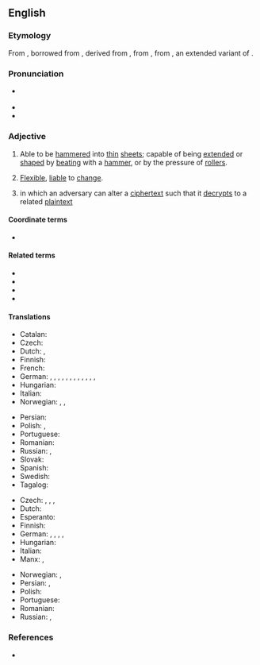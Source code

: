 {{also|malléable}}
==English==

===Etymology===
From {{etyl|frm|en}} {{m|frm|malléable}}, borrowed from {{etyl|LL.|en}} {{m|la|malleābilis}}, derived from {{m|la|malleāre||to hammer}}, from {{m|la|malleus||hammer}}, from {{etyl|ine-pro|en}} {{m|ine-pro|*mal-ni-||crushing}}, an extended variant of {{etyl|ine-pro|en}} {{m|ine-pro|*melH₂-||crush, grind}}.

===Pronunciation===
* {{a|US}} {{IPA|/ˈmæli.əbəl/|lang=en}}
* {{audio|en-us-malleable.ogg|Audio (US)|lang=en}}
* {{hyphenation|mal|le|a|ble|lang=en}}

===Adjective===
{{en-adj}}

# Able to be [[hammer]]ed into [[thin]] [[sheet]]s; capable of being [[extend]]ed or [[shape]]d by [[beat]]ing with a [[hammer]], or by the pressure of [[roller]]s.
# {{lb|en|metaphorical}} [[flexible|Flexible]], [[liable]] to [[change]].
#: {{ux|en|My opinion on the subject is '''malleable'''.}}
# {{lb|en|cryptography|of an algorithm}} in which an adversary can alter a [[ciphertext]] such that it [[decrypts]] to a related [[plaintext]]

====Coordinate terms====
* {{l|en|ductile}}

====Related terms====
* {{l|en|malleability}}
* {{l|en|malleableness}}
* {{l|en|malleably}}
* {{l|en|malleate}}

====Translations====
{{trans-top|able to be hammered into thin sheets}}
* Catalan: {{t|ca|mal·leable}}
* Czech: {{t|cs|kujný}}
* Dutch: {{t|nl|hamerbaar}}, {{t+|nl|smeedbaar}}
* Finnish: {{t+|fi|taottava}}
* French: {{t+|fr|malléable}}
* German: {{t|de|hämmerbar}}, {{t+|de|schmiedbar}}, {{t|de|formbar}}, {{t+|de|verformbar}}, {{t+|de|dehnbar}}, {{t+|de|plastisch}}, {{t+|de|biegsam}}, {{t|de|biegbar}}, {{t+|de|weich}}, {{t+|de|geschmeidig}}, {{t+|de|veränderbar}}, {{t|de|gestaltbar}}, {{t|de|knetbar}}
* Hungarian: {{t|hu|nyújtható}}
* Italian: {{t+|it|malleabile}}
* Norwegian: {{t+|no|bøyelig}}, {{t|no|fleksibel}}, {{t+|no|smidig}}
{{trans-mid}}
* Persian: {{t|fa|چکش خور|tr=chakosh khor|sc=fa-Arab}}
* Polish: {{t|pl|kowalny|m}}, {{t+|pl|kujny|m}}
* Portuguese: {{t+|pt|maleável}}
* Romanian: {{t+|ro|maleabil}}
* Russian: {{t+|ru|ко́вкий}}, {{t+|ru|пластичный}}
* Slovak: {{t|sk|kujný}}
* Spanish: {{t|es|maleable}}
* Swedish: {{t+|sv|smidbar}}
* Tagalog: {{t|tl|pukpukin}}
{{trans-bottom}}

{{trans-top|liable to change}}
* Czech: {{t|cs|měnitelný|m}}, {{t|cs|podajný|m}}, {{t|cs|tvarovatelný|m}}, {{t|cs|tvárný|m}}
* Dutch: {{t+|nl|kneedbaar}}
* Esperanto: {{t|eo|ŝanĝebla}}
* Finnish: {{t|fi|mukautuvainen}}
* German: {{t+|de|veränderlich}}, {{t+|de|flexibel}}, {{t|de|formbar}}, {{t+|de|dehnbar}}, {{t+|de|beeinflußbar}}
* Hungarian: {{t+|hu|képlékeny}}
* Italian: {{t+|it|malleabile}}
* Manx: {{t|gv|so-lhoobagh}}, {{t|gv|so-chummeydagh}}
{{trans-mid}}
* Norwegian: {{t|no|fleksibel}}, {{t+|no|smidig}}
* Persian: {{t+|fa|قابل انعطاف|tr=ghabel-e en'etaf|sc=fa-Arab}}, {{t|fa|انعطاف پذیر|tr=en'etaf pazir|sc=fa-Arab}}
* Polish: {{t+|pl|podatny|m}}
* Portuguese: {{t+|pt|maleável}}
* Romanian: {{t+|ro|maleabil}}
* Russian: {{t+|ru|пода́тливый}}, {{t+|ru|восприимчивый}}
{{trans-bottom}}

===References===
* {{R:Webster 1913}}